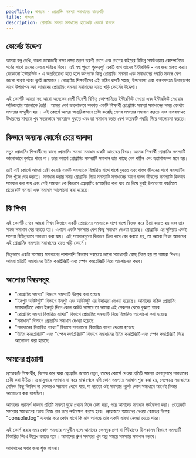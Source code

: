 ```yaml
---
pageTitle: স্বাগতম - প্রোগ্রামিং সমস্যা সমাধানের হাতেখড়ি
title: স্বাগতম
description: প্রোগ্রামিং সমস্যা সমাধানের হাতেখড়ি কোর্সে স্বাগতম
---
```


## কোর্সের উদ্দেশ্য

আমরা স্বপ্ন দেখি, বাংলা ভাষাভাষী লক্ষ্য লক্ষ্য তরুণ তরুণী দেশে এবং দেশের বাইরের বিভিন্ন সফটওয়্যার কোম্পানিতে গর্বের সাথে তাদের মেধার পরিচয় দিবে। এই স্বপ্ন পূরণে গুরুত্বপূর্ণ একটি ধাপ তাদের ইন্টারভিউ - এর জন্য প্রস্তত করা। যেকোনো ইন্টারভিউ - এ অপ্রতিরোধ্য হতে হলে কমপক্ষে কিছু প্রোগ্রামিং সমস্যা এবং সমাধানের পদ্ধতি সম্বন্ধে বেশ ভালো ধারণা থাকা খুবই প্রয়োজন। প্রোগ্রামিং শিক্ষার্থীদের এই কঠিন ধাপটি সহজ, উপভোগ্য এবং বাস্তবসম্মত উদাহরণের সাথে উপস্থাপন করা আমাদের প্রোগ্রামিং সমস্যা সমাধানের হাতে খড়ি কোর্সের উদ্দেশ্য।

এই কোর্সটি আমরা সহ আরো অনেকের দেশী বিদেশী বিভিন্ন কোম্পানিতে ইন্টারভিউ দেওয়া এবং ইন্টারভিউ নেওয়ার অভিজ্ঞতার আলোকে তৈরি। আমরা বেশ ভালোভাবে অবগত একটি শিক্ষার্থী প্রোগ্রামিং সমস্যা সমাধানের সময় কোথায় সমস্যার সম্মুখীন হয় । এই কোর্সে আমরা আন্তরিকভাবে চেষ্টা করেছি সেসব সমস্যার সমাধান করতে এবং বাস্তবসম্মত উধারনের মাধ্যমে খুব সহজভাবে সমস্যাকে বুঝতে এবং তা সমাধান করার বেশ কয়েকটি পদ্ধতি নিয়ে আলোচনা করতে।

## কিভাবে অন্যান্য কোর্সের চেয়ে আলাদা

নতুন প্রোগ্রামিং শিক্ষার্থীদের কাছে প্রোগ্রামিং সমস্যা সমাধান একটি আতঙ্কের বিষয়। অনেক শিক্ষার্থী প্রোগ্রামিং সমস্যাটি ভালোভাবে বুঝতে পারে না। তার কারণে প্রোগ্রামিং সমস্যাটি সমাধান তার কাছে বেশ কঠিন এবং হতাশাজনক মনে হয়।

তাই এই কোর্সে আমরা চেষ্টা করেছি একটি সমস্যাকে বিস্তারিত ধাপে ধাপে বুঝতে এবং বাস্তব জীবনের সাথে সমস্যাটির মিল খুঁজে বের করতে। সমাধান করার সময় প্রোগ্রামিং দিয়ে সমস্যাটি সমাধানের আগে বাস্তব জীবনের সমস্যাটি কিভাবে সমাধান করা যায় এবং সেই সমাধান কে কিভাবে প্রোগ্রামিং রূপান্তরিত করা যায় তা নিয়ে খুবই উপভোগ্য পদ্ধতিতে প্রত্যেকটি সমস্যা এবং সমাধান আলোচনা করা হয়েছে।

## কি শিখব

এই কোর্সটি শেষে আমরা শিখব কিভাবে একটি প্রোগ্রামের সমস্যাকে ধাপে ধাপে বিভক্ত করে চিন্তা করতে হয় এবং তার সহজ সমাধান বের করতে হয়। এখানে একটি সমস্যার বেশ কিছু সমাধান দেওয়া হয়েছে। প্রোগ্রামিং এর দুনিয়ায় একই সমস্যা বিভিন্নভাবে সমাধান করা যায়। এই সমাধানগুলো কিভাবে চিন্তা করে বের করতে হয়, তা আমরা শিখব আমাদের এই প্রোগ্রামিং সমস্যার সমাধানের হাতে খড়ি কোর্সে।

ভিন্নভাবে একটা সমস্যার সমাধানের পাশাপাশি কিভাবে সবচেয়ে ভালো সমাধানটি বেছে নিতে হয় তা আমরা শিখব। আমরা প্রতিটি সমাধানের টাইম কমপ্লিক্সিটি এবং স্পেস কমপ্লেক্সিটি নিয়ে আলোচনার করব।

## আলোচ্য বিষয়সমূহ

- "প্রোগ্রামিং সমস্যা" বিভাগে সমস্যাটি উল্লেখ করা হয়েছে
- "ইনপুট আউটপুট" বিভাগে ইনপুট এবং আউটপুট এর উদাহরণ দেওয়া হয়েছে। আমাদের সঠিক প্রোগ্রামিং সমাধানটিতে কোন ইনপুট দিলে কোন আউট আসবে তা আমরা এই সেকশন থেকে বুঝতে পারব
- "প্রোগ্রামিং সমস্যা বিস্তারিত ব্যাখ্যা" বিভাগে প্রোগ্রামিং সমস্যাটি নিয়ে বিস্তারিত আলোচনা করা হয়েছে
- "সমাধান" বিভাগে প্রোগ্রামিং সমাধান দেওয়া হয়েছে
- "সমাধানের বিস্তারিত ব্যাখ্যা" বিভাগে সমাধানের বিস্তারিত ব্যাখ্যা দেওয়া হয়েছে
- "টাইম কমপ্লেক্সিটি" এবং "স্পেস কমপ্লিক্সিটি" বিভাগে সমাধানের টাইম কমপ্লিক্সিটি এবং স্পেস কমপ্লিক্সিটি নিয়ে আলোচনা করা হয়েছে

## আমদের প্রত্যাশা

প্রত্যেকটি শিক্ষার্থীর, বিশেষ করে যারা প্রোগ্রামিং জগতে নতুন, তাদের কোর্সে দেওয়া প্রতিটি সমস্যা ক্রমানুসারে সমাধানের চেষ্টা করা উচিত। ক্রমানুসারে সমাধান না করে মাঝ থেকে যদি কোন সমস্যার সমাধান শুরু করা হয়, সেক্ষেত্রে সমাধানের বেসিক কিছু জিনিস না বোঝারও সম্ভাবনা থেকে যায়, যা হয়তো ওই সমস্যার পূর্বের কোন সমাধানে আগেই বিস্তার আলোচনা করা হয়েছিল।

আমাদের পরামর্শ থাকবে প্রতিটি সমস্যা বুঝে প্রথমে নিজে চেষ্টা করা, পরে আমাদের সমাধান পর্যবেক্ষণ করা। প্রত্যেকটি সমস্যার সমাধানের কোড নিজে রান করে পর্যবেক্ষণ করতে হবে। প্রয়োজনে আমাদের দেওয়া কোডের ভিতর "console.log" ব্যবহার করে কোন ধাপে কি মান আসছে তার একটা ধারনা নেওয়া যেতে পারে।

এই কোর্স করার সময় কোন সমস্যার সম্মুখীন হলে আমাদের ফেসবুক গ্রুপ বা গিটহাবের ডিসকাসন বিভাগে সমস্যাটি বিস্তারিত লিখে উল্লেখ করতে হবে। আমাদের গ্রুপ সদস্যরা খুব অল্প সময়ে সমস্যার সমাধান করবে।

আপনাদের সবার জন্য শুভ কামনা।
